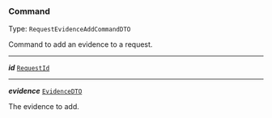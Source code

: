 


### Command

Type: `RequestEvidenceAddCommandDTO`

Command to add an evidence to a request.



---

***id*** [`RequestId`](#requestid)

---

***evidence*** [`EvidenceDTO`](/docs/dsl-evidence--page#dsl-evidence)

The evidence to add.


